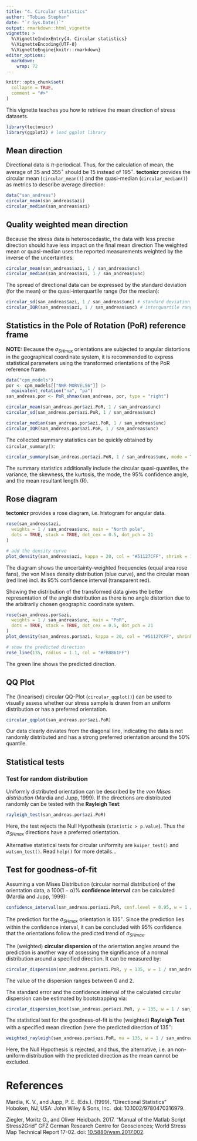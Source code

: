 ```yaml
---
title: "4. Circular statistics"
author: "Tobias Stephan"
date: "`r Sys.Date()`"
output: rmarkdown::html_vignette
vignette: >
  %\VignetteIndexEntry{4. Circular statistics}
  %\VignetteEncoding{UTF-8}
  %\VignetteEngine{knitr::rmarkdown}
editor_options: 
  markdown: 
    wrap: 72
---
```


```r
knitr::opts_chunk$set(
  collapse = TRUE,
  comment = "#>"
)
```

This vignette teaches you how to retrieve the mean direction of stress 
datasets. 

```r
library(tectonicr)
library(ggplot2) # load ggplot library
```

## Mean direction
Directional data is $\pi$-periodical. 
Thus, for the calculation of mean, the average of 35 and 355$^{\circ}$ 
should be 15 instead of 195$^{\circ}$. 
**tectonicr** provides the circular mean (`circular_mean()`) and the 
quasi-median (`circular_median()`) as metrics to describe average direction:

```r
data("san_andreas")
circular_mean(san_andreas$azi)
circular_median(san_andreas$azi)
```

## Quality weighted mean direction
Because the stress data is heteroscedastic, the data with less precise 
direction should have less impact on the final mean direction The weighted 
mean or quasi-median uses the reported measurements weighted 
by the inverse of the uncertainties:
```r
circular_mean(san_andreas$azi, 1 / san_andreas$unc)
circular_median(san_andreas$azi, 1 / san_andreas$unc)
```

The spread of directional data can be expressed by the standard deviation (for 
the mean) or the quasi-interquartile range (for the median):
```r
circular_sd(san_andreas$azi, 1 / san_andreas$unc) # standard deviation
circular_IQR(san_andreas$azi, 1 / san_andreas$unc) # interquartile range
```


## Statistics in the Pole of Rotation (PoR) reference frame

**NOTE:** Because the $\sigma_{SHmax}$ orientations are subjected to angular 
distortions in the geographical coordinate system, it is recommended to express
statistical parameters using the transformed orientations of the PoR reference 
frame. 
```r
data("cpm_models")
por <- cpm_models[["NNR-MORVEL56"]] |>
  equivalent_rotation("na", "pa")
san_andreas.por <- PoR_shmax(san_andreas, por, type = "right")
```


```r
circular_mean(san_andreas.por$azi.PoR, 1 / san_andreas$unc)
circular_sd(san_andreas.por$azi.PoR, 1 / san_andreas$unc)

circular_median(san_andreas.por$azi.PoR, 1 / san_andreas$unc)
circular_IQR(san_andreas.por$azi.PoR, 1 / san_andreas$unc)
```

The collected summary statistics can be quickly obtained by `circular_summary()`:
```r
circular_summary(san_andreas.por$azi.PoR, 1 / san_andreas$unc, mode = TRUE)
```

The summary statistics additionally include the circular quasi-quantiles, the 
variance, the skewness, the kurtosis, the mode, the 95% confidence angle, and 
the mean resultant length (R).

## Rose diagram
**tectonicr** provides a rose diagram, i.e. histogram for angular data. 
```r
rose(san_andreas$azi,
  weights = 1 / san_andreas$unc, main = "North pole",
  dots = TRUE, stack = TRUE, dot_cex = 0.5, dot_pch = 21
)

# add the density curve
plot_density(san_andreas$azi, kappa = 20, col = "#51127CFF", shrink = 1.5)
```

The diagram shows the uncertainty-weighted frequencies (equal area rose fans), 
the von Mises density distribution (blue curve), and the circular mean (red line) 
incl. its 95% confidence interval (transparent red). 


Showing the distribution of the transformed data gives the better representation
of the angle distribution as there is no angle distortion due to the arbitrarily 
chosen geographic coordinate system.
```r
rose(san_andreas.por$azi,
  weights = 1 / san_andreas$unc, main = "PoR",
  dots = TRUE, stack = TRUE, dot_cex = 0.5, dot_pch = 21
)
plot_density(san_andreas.por$azi, kappa = 20, col = "#51127CFF", shrink = 1.5)

# show the predicted direction
rose_line(135, radius = 1.1, col = "#FB8861FF")
```

The green line shows the predicted direction.

## QQ Plot

The (linearised) circular QQ-Plot (`circular_qqplot()`) can be used to visually 
assess whether our stress sample is drawn from an uniform distribution or has 
a preferred orientation.

```r
circular_qqplot(san_andreas.por$azi.PoR)
```

Our data clearly deviates from the diagonal line, indicating the data is not randomly distributed and has a strong preferred orientation around the 50% quantile.


## Statistical tests
### Test for random distribution
Uniformly distributed orientation can be described by the 
*von Mises distribution* (Mardia and Jupp, 1999). If the directions are 
distributed randomly can be tested with the **Rayleigh Test**:
```r
rayleigh_test(san_andreas.por$azi.PoR)
```

Here, the test rejects the Null Hypothesis (`statistic > p.value`). 
Thus the $\sigma_{SHmax}$ directions have a preferred orientation.

Alternative statistical tests for circular uniformity are `kuiper_test()` and 
`watson_test()`. Read `help()` for more details...


## Test for goodness-of-fit
Assuming a von Mises Distribution (circular normal distribution) of the 
orientation data, a $100(1-\alpha)\%$  **confidence interval** can be 
calculated (Mardia and Jupp, 1999):
```r
confidence_interval(san_andreas.por$azi.PoR, conf.level = 0.95, w = 1 / san_andreas$unc)
```
The prediction for the $\sigma_{SHmax}$ orientation is $135^{\circ}$. 
Since the prediction lies within the confidence interval, it can be concluded 
with 95% confidence that the orientations follow the predicted trend of 
$\sigma_{SHmax}$.

The (weighted) **circular dispersion** of the orientation angles around the 
prediction is another way of assessing the significance of a normal distribution
around a specified direction. It can be measured by:
```r
circular_dispersion(san_andreas.por$azi.PoR, y = 135, w = 1 / san_andreas$unc)
```

The value of the dispersion ranges between 0 and 2.

The standard error and the confidence interval of the calculated circular 
dispersion can be estimated by bootstrapping via:
```r
circular_dispersion_boot(san_andreas.por$azi.PoR, y = 135, w = 1 / san_andreas$unc, R = 1000)
```


The statistical test for the goodness-of-fit is the (weighted) **Rayleigh Test** 
with a specified mean direction (here the predicted direction of $135^{\circ}$:
```r
weighted_rayleigh(san_andreas.por$azi.PoR, mu = 135, w = 1 / san_andreas$unc)
```

Here, the Null Hypothesis is rejected, and thus, the alternative, i.e. an 
non-uniform distribution with the predicted direction as the mean cannot be excluded.


# References
Mardia, K. V., and Jupp, P. E. (Eds.). (1999). "Directional Statistics" 
Hoboken, NJ, USA: John Wiley & Sons, Inc. 
doi: 10.1002/9780470316979.
<!--doi: [10.1002/9780470316979](https://doi.org/10.1002/9780470316979).-->

Ziegler, Moritz O., and Oliver Heidbach. 2017. “Manual of the Matlab Script Stress2Grid” 
GFZ German Research Centre for Geosciences; World Stress Map Technical Report 17-02. 
doi: [10.5880/wsm.2017.002](https://doi.org/10.5880/wsm.2017.002). 
